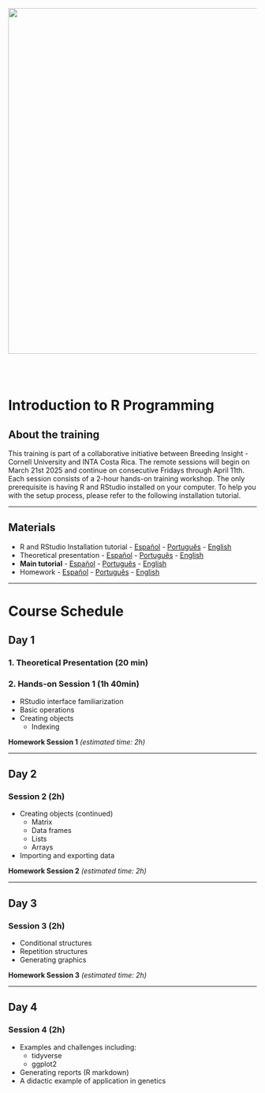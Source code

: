 <center><img src="logos/logos.png" width="700" /></center>

<br>
<br>

# Introduction to R Programming

## About the training

This training is part of a collaborative initiative between Breeding Insight - Cornell University and INTA Costa Rica. The remote sessions will begin on March 21st 2025 and continue on consecutive Fridays through April 11th. Each session consists of a 2-hour hands-on training workshop. The only prerequisite is having R and RStudio installed on your computer. To help you with the setup process, please refer to the following installation tutorial.

---

## Materials

* R and RStudio Installation tutorial - [Español](Installation_Tutorial-Espanol.html) - [Português](Installation_Tutorial-Portugues.html) - [English](Installation_Tutorial2-English.html)
* Theoretical presentation - [Español](wait.html) - [Português](wait.html) - [English](wait.html)
* **Main tutorial** - [Español](wait.html) - [Português](wait.html) - [English](wait.html)
* Homework - [Español](wait.html) - [Português](wait.html) - [English](wait.html)

---

# Course Schedule

## Day 1
### 1. Theoretical Presentation (20 min)

### 2. Hands-on Session 1 (1h 40min)
* RStudio interface familiarization
* Basic operations
* Creating objects
    + Indexing

**Homework Session 1** *(estimated time: 2h)*

---

## Day 2
### Session 2 (2h)
* Creating objects (continued)
    + Matrix
    + Data frames
    + Lists
    + Arrays
* Importing and exporting data

**Homework Session 2** *(estimated time: 2h)*

---

## Day 3
### Session 3 (2h)
* Conditional structures
* Repetition structures
* Generating graphics

**Homework Session 3** *(estimated time: 2h)*

---

## Day 4
### Session 4 (2h)
* Examples and challenges including:
    + tidyverse
    + ggplot2
* Generating reports (R markdown)
* A didactic example of application in genetics




